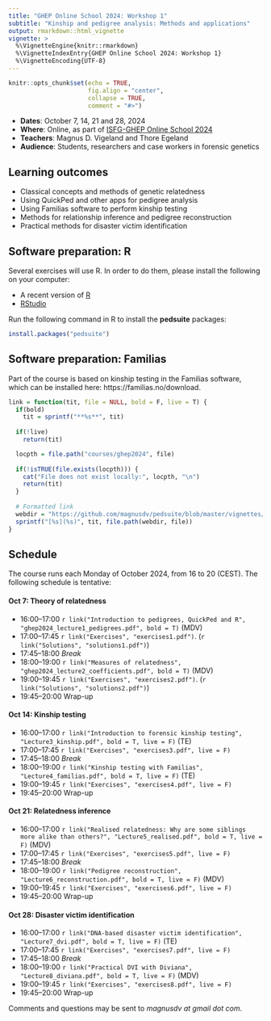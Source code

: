 ```yaml
---
title: "GHEP Online School 2024: Workshop 1"
subtitle: "Kinship and pedigree analysis: Methods and applications"
output: rmarkdown::html_vignette
vignette: >
  %\VignetteEngine{knitr::rmarkdown}
  %\VignetteIndexEntry{GHEP Online School 2024: Workshop 1}
  %\VignetteEncoding{UTF-8}
---
```


```r
knitr::opts_chunk$set(echo = TRUE, 
                      fig.align = "center",
                      collapse = TRUE,
                      comment = "#>")
```

* __Dates__: October 7, 14, 21 and 28, 2024
* __Where__: Online, as part of [ISFG-GHEP Online School 2024](https://ghep-isfg.org/en/workshops/ghep-os/autumn2024/WS1/)
* __Teachers__: Magnus D. Vigeland and Thore Egeland
* __Audience__: Students, researchers and case workers in forensic genetics

## Learning outcomes
* Classical concepts and methods of genetic relatedness 
* Using QuickPed and other apps for pedigree analysis
* Using Familias software to perform kinship testing
* Methods for relationship inference and pedigree reconstruction
* Practical methods for disaster victim identification

## Software preparation: R
Several exercises will use R. In order to do them, please install the following on your computer:

* A recent version of [R](https://www.r-project.org)
* [RStudio](https://www.rstudio.com/products/rstudio/download/)

Run the following command in R to install the **pedsuite** packages:

```r
install.packages("pedsuite")
```

## Software preparation: Familias
Part of the course is based on kinship testing in the Familias software, which can be installed here: https://familias.no/download.

```r
link = function(tit, file = NULL, bold = F, live = T) {
  if(bold)
    tit = sprintf("**%s**", tit)
  
  if(!live)
    return(tit)

  locpth = file.path("courses/ghep2024", file)
  
  if(!isTRUE(file.exists(locpth))) {
    cat("File does not exist locally:", locpth, "\n")
    return(tit)
  }
  
  # Formatted link
  webdir = "https://github.com/magnusdv/pedsuite/blob/master/vignettes/web_only/courses/ghep2024"
  sprintf("[%s](%s)", tit, file.path(webdir, file))
}
```

## Schedule
The course runs each Monday of October 2024, from 16 to 20 (CEST). The following schedule is tentative:

#### Oct 7: Theory of relatedness
* 16:00--17:00 `r link("Introduction to pedigrees, QuickPed and R", "ghep2024_lecture1_pedigrees.pdf", bold = T)` (MDV)
* 17:00--17:45 `r link("Exercises", "exercises1.pdf")`. (`r link("Solutions", "solutions1.pdf")`)
* 17:45--18:00 _Break_
* 18:00--19:00 `r link("Measures of relatedness", "ghep2024_lecture2_coefficients.pdf", bold = T)` (MDV)
* 19:00--19:45 `r link("Exercises", "exercises2.pdf")`. (`r link("Solutions", "solutions2.pdf")`)
* 19:45--20:00 Wrap-up

#### Oct 14: Kinship testing
* 16:00--17:00 `r link("Introduction to forensic kinship testing", "Lecture3_kinship.pdf", bold = T, live = F)` (TE)
* 17:00--17:45 `r link("Exercises", "exercises3.pdf", live = F)`
* 17:45--18:00 _Break_
* 18:00--19:00 `r link("Kinship testing with Familias", "Lecture4_familias.pdf", bold = T, live = F)` (TE)
* 19:00--19:45 `r link("Exercises", "exercises4.pdf", live = F)`
* 19:45--20:00 Wrap-up

#### Oct 21: Relatedness inference
* 16:00--17:00 `r link("Realised relatedness: Why are some siblings more alike than others?", "Lecture5_realised.pdf", bold = T, live = F)` (MDV)
* 17:00--17:45 `r link("Exercises", "exercises5.pdf", live = F)`
* 17:45--18:00 _Break_
* 18:00--19:00 `r link("Pedigree reconstruction", "Lecture6_reconstruction.pdf", bold = T, live = F)` (MDV)
* 19:00--19:45 `r link("Exercises", "exercises6.pdf", live = F)`
* 19:45--20:00 Wrap-up

#### Oct 28: Disaster victim identification
* 16:00--17:00 `r link("DNA-based disaster victim identification", "Lecture7_dvi.pdf", bold = T, live = F)` (TE)
* 17:00--17:45 `r link("Exercises", "exercises7.pdf", live = F)`
* 17:45--18:00 _Break_
* 18:00--19:00 `r link("Practical DVI with Diviana", "Lecture8_diviana.pdf", bold = T, live = F)` (MDV)
* 19:00--19:45 `r link("Exercises", "exercises8.pdf", live = F)`
* 19:45--20:00 Wrap-up

Comments and questions may be sent to *magnusdv at gmail dot com*.
